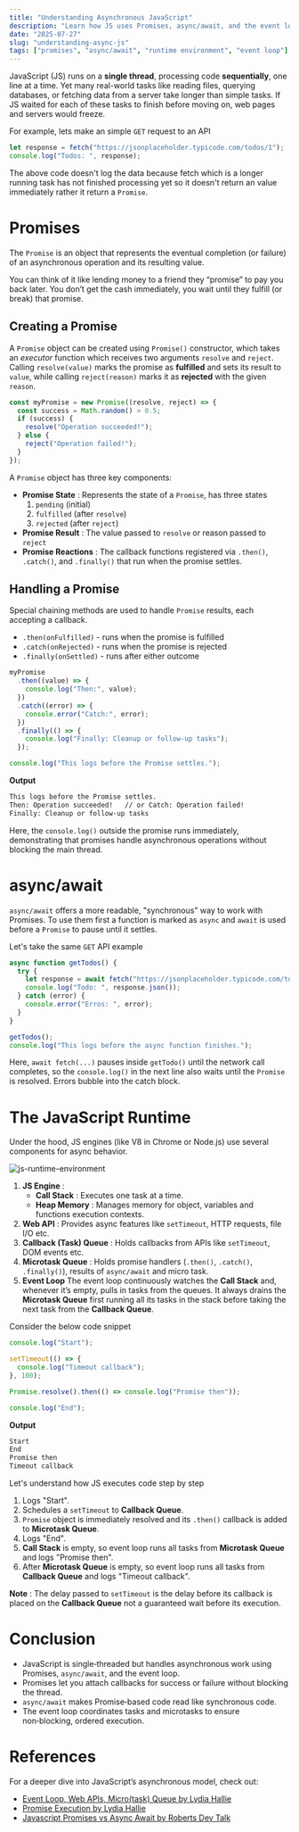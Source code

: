 ```yaml
---
title: "Understanding Asynchronous JavaScript"
description: "Learn how JS uses Promises, async/await, and the event loop to perform non‑blocking operations in a single‑threaded environment."
date: "2025-07-27"
slug: "understanding-async-js"
tags: ["promises", "async/await", "runtime environment", "event loop"]
---
```


JavaScript (JS) runs on a **single thread**, processing code **sequentially**, one line at a time. Yet many real-world tasks like reading files, querying databases, or fetching data from a server take longer than simple tasks. If JS waited for each of these tasks to finish before moving on, web pages and servers would freeze.

For example, lets make an simple `GET` request to an API

```javascript
let response = fetch("https://jsonplaceholder.typicode.com/todos/1");
console.log("Todos: ", response);
```

The above code doesn't log the data because fetch which is a longer running task has not finished processing yet so it doesn't return an value immediately rather it return a `Promise`.

# Promises

The `Promise` is an object that represents the eventual completion (or failure) of an asynchronous operation and its resulting value.

You can think of it like lending money to a friend they “promise” to pay you back later. You don’t get the cash immediately, you wait until they fulfill (or break) that promise.

## Creating a Promise

A `Promise` object can be created using `Promise()` constructor, which takes an _executor_ function which receives two arguments `resolve` and `reject`. Calling `resolve(value)` marks the promise as **fulfilled** and sets its result to `value`, while calling `reject(reason)` marks it as **rejected** with the given `reason`.

```javascript
const myPromise = new Promise((resolve, reject) => {
  const success = Math.random() > 0.5;
  if (success) {
    resolve("Operation succeeded!");
  } else {
    reject("Operation failed!");
  }
});
```

A `Promise` object has three key components:

- **Promise State** :
  Represents the state of a `Promise`, has three states
  1. `pending` (initial)
  2. `fulfilled` (after `resolve`)
  3. `rejected` (after `reject`)
- **Promise Result** : The value passed to `resolve` or reason passed to `reject`
- **Promise Reactions** : The callback functions registered via `.then()`, `.catch()`, and `.finally()` that run when the promise settles.

## Handling a Promise

Special chaining methods are used to handle `Promise` results, each accepting a callback.

- `.then(onFulfilled)` - runs when the promise is fulfilled
- `.catch(onRejected)` - runs when the promise is rejected
- `.finally(onSettled)` - runs after either outcome

```javascript
myPromise
  .then((value) => {
    console.log("Then:", value);
  })
  .catch((error) => {
    console.error("Catch:", error);
  })
  .finally(() => {
    console.log("Finally: Cleanup or follow‑up tasks");
  });

console.log("This logs before the Promise settles.");
```

**Output**

```bash
This logs before the Promise settles.
Then: Operation succeeded!   // or Catch: Operation failed!
Finally: Cleanup or follow‑up tasks
```

Here, the `console.log()` outside the promise runs immediately, demonstrating that promises handle asynchronous operations without blocking the main thread.

# async/await

`async/await` offers a more readable, "synchronous" way to work with Promises. To use them first a function is marked as `async` and `await` is used before a `Promise` to pause until it settles.

Let's take the same `GET` API example

```javascript
async function getTodos() {
  try {
    let response = await fetch("https://jsonplaceholder.typicode.com/todos/1");
    console.log("Todo: ", response.json());
  } catch (error) {
    console.error("Erros: ", error);
  }
}

getTodos();
console.log("This logs before the async function finishes.");
```

Here, `await fetch(...)` pauses inside `getTodo()` until the network call completes, so the `console.log()` in the next line also waits until the `Promise` is resolved. Errors bubble into the catch block.

# The JavaScript Runtime

Under the hood, JS engines (like V8 in Chrome or Node.js) use several components for async behavior.

![js-runtime-environment](https://miro.medium.com/v2/resize:fit:1400/1*AcLc2DIM6CX0fslWJ96BNQ.png)

1. **JS Engine** :
   - **Call Stack** : Executes one task at a time.
   - **Heap Memory** : Manages memory for object, variables and functions execution contexts.
2. **Web API** : Provides async features like `setTimeout`, HTTP requests, file I/O etc.
3. **Callback (Task) Queue** : Holds callbacks from APIs like `setTimeout`, DOM events etc.
4. **Microtask Queue** : Holds promise handlers (`.then()`, `.catch()`, `.finally()`), results of `async/await` and micro task.
5. **Event Loop**
   The event loop continuously watches the **Call Stack** and, whenever it’s empty, pulls in tasks from the queues. It always drains the **Microtask Queue** first running all its tasks in the stack before taking the next task from the **Callback Queue**.

Consider the below code snippet

```javascript
console.log("Start");

setTimeout(() => {
  console.log("Timeout callback");
}, 100);

Promise.resolve().then(() => console.log("Promise then"));

console.log("End");
```

**Output**

```bash
Start
End
Promise then
Timeout callback
```

Let's understand how JS executes code step by step

1. Logs "Start".
2. Schedules a `setTimeout` to **Callback Queue**.
3. `Promise` object is immediately resolved and its `.then()` callback is added to **Microtask Queue**.
4. Logs "End".
5. **Call Stack** is empty, so event loop runs all tasks from **Microtask Queue** and logs "Promise then".
6. After **Microtask Queue** is empty, so event loop runs all tasks from **Callback Queue** and logs "Timeout callback".

**Note** : The delay passed to `setTimeout` is the delay before its callback is placed on the **Callback Queue** not a guaranteed wait before its execution.

# Conclusion

- JavaScript is single‑threaded but handles asynchronous work using Promises, `async/await`, and the event loop.
- Promises let you attach callbacks for success or failure without blocking the thread.
- `async/await` makes Promise‑based code read like synchronous code.
- The event loop coordinates tasks and microtasks to ensure non‑blocking, ordered execution.

# References

For a deeper dive into JavaScript’s asynchronous model, check out:

- [Event Loop, Web APIs, Micro(task) Queue by Lydia Hallie](https://youtu.be/eiC58R16hb8)
- [Promise Execution by Lydia Hallie](https://youtu.be/Xs1EMmBLpn4)
- [Javascript Promises vs Async Await by Roberts Dev Talk](https://youtu.be/li7FzDHYZpc)
